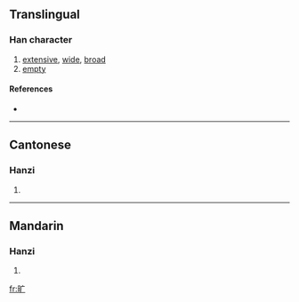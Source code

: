 {{see|曠}}
==Translingual==

===Han character===
{{Han char|rn=72|rad=日|as=03|sn=7|four=|canj=日戈 (AI)}}

# [[extensive]], [[wide]], [[broad]]
# [[empty]]

====References====
* {{Han ref|kx=0490.221|hdz=21487.180|uh=65F7|ud=26103}}

----

==Cantonese==

===Hanzi===
{{yue-hanzi|jyut=|y=kwong3}}

# {{defn|Cantonese}}

----

==Mandarin==

===Hanzi===
{{cmn-hanzi|tra=曠|pin=[[kuàng]] ([[kuang4]])|wg=k'uang<sup>4</sup>}}

# {{defn|Mandarin}}

[[fr:旷]]